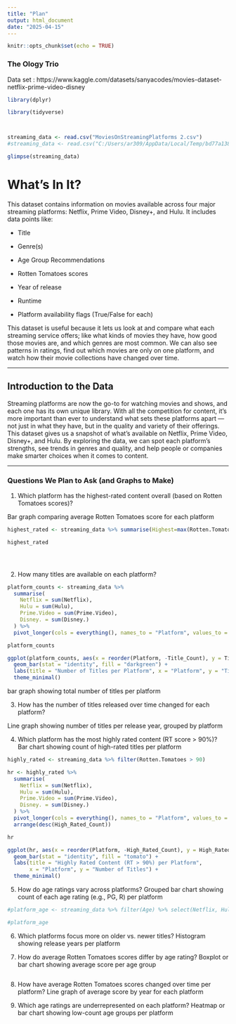 ```yaml
---
title: "Plan"
output: html_document
date: "2025-04-15"
---
```


```r
knitr::opts_chunk$set(echo = TRUE)
```

### The Ology Trio

Data set : https://www.kaggle.com/datasets/sanyacodes/movies-dataset-netflix-prime-video-disney
```r

library(dplyr)

library(tidyverse)




```


```r
streaming_data <- read.csv("MoviesOnStreamingPlatforms 2.csv") 
#streaming_data <- read.csv("C:/Users/ar309/AppData/Local/Temp/bd77a138-b51e-4d73-ba8a-91587158c44a_archive.zip.44a/MoviesOnStreamingPlatforms.csv") 

glimpse(streaming_data)

```

# What's In It?

 This dataset contains information on movies available across four major streaming platforms: Netflix, Prime Video, Disney+, and Hulu. It includes data points like: 

- Title 

- Genre(s) 

- Age Group Recommendations

- Rotten Tomatoes scores 

- Year of release 

- Runtime 

- Platform availability flags (True/False for each) 

This dataset is useful because it lets us look at and compare what each streaming service offers; like what kinds of movies they have, how good those movies are, and which genres are most common. We can also see patterns in ratings, find out which movies are only on one platform, and watch how their movie collections have changed over time. 

---

## Introduction to the Data 

Streaming platforms are now the go-to for watching movies and shows, and each one has its own unique library. With all the competition for content, it’s more important than ever to understand what sets these platforms apart — not just in what they have, but in the quality and variety of their offerings. This dataset gives us a snapshot of what’s available on Netflix, Prime Video, Disney+, and Hulu. By exploring the data, we can spot each platform’s strengths, see trends in genres and quality, and help people or companies make smarter choices when it comes to content.

---

### Questions We Plan to Ask (and Graphs to Make) 
1. Which platform has the highest-rated content overall (based on Rotten Tomatoes scores)?

 Bar graph comparing average Rotten Tomatoes score for each platform
 
```r
highest_rated <- streaming_data %>% summarise(Highest=max(Rotten.Tomatoes, na.rm = TRUE))

highest_rated





```
 
 
 

2. How many titles are available on each platform?

```r
platform_counts <- streaming_data %>%
  summarise(
    Netflix = sum(Netflix),
    Hulu = sum(Hulu),
    Prime.Video = sum(Prime.Video),
    Disney. = sum(Disney.)
  ) %>%
  pivot_longer(cols = everything(), names_to = "Platform", values_to = "Title_Count")

platform_counts
```

```r

ggplot(platform_counts, aes(x = reorder(Platform, -Title_Count), y = Title_Count)) +
  geom_bar(stat = "identity", fill = "darkgreen") +
  labs(title = "Number of Titles per Platform", x = "Platform", y = "Title Count") +
  theme_minimal()


```

bar graph showing total number of titles per platform

3. How has the number of titles released over time changed for each platform?



 Line graph showing number of titles per release year, grouped by platform

4. Which platform has the most highly rated content (RT score > 90%)?
 Bar chart showing count of high-rated titles per platform
 
 
```r

highly_rated <- streaming_data %>% filter(Rotten.Tomatoes > 90)

hr <- highly_rated %>%
  summarise(
    Netflix = sum(Netflix),
    Hulu = sum(Hulu),
    Prime.Video = sum(Prime.Video),
    Disney. = sum(Disney.)
  ) %>%
  pivot_longer(cols = everything(), names_to = "Platform", values_to = "High_Rated_Count") %>%
  arrange(desc(High_Rated_Count))

hr

```

```r

ggplot(hr, aes(x = reorder(Platform, -High_Rated_Count), y = High_Rated_Count)) +
  geom_bar(stat = "identity", fill = "tomato") +
  labs(title = "Highly Rated Content (RT > 90%) per Platform",
       x = "Platform", y = "Number of Titles") +
  theme_minimal()


```




5. How do age ratings vary across platforms?
 Grouped bar chart showing count of each age rating (e.g., PG, R) per platform
 
```r
#platform_age <- streaming_data %>% filter(Age) %>% select(Netflix, Hulu, Disney., Prime.Video)

#platform_age


```
 
 
 

6. Which platforms focus more on older vs. newer titles?
 Histogram showing release years per platform


7. How do average Rotten Tomatoes scores differ by age rating?
 Boxplot or bar chart showing average score per age group
 
```r

```

 
 
 
8. How have average Rotten Tomatoes scores changed over time per platform?
 Line graph of average score by year for each platform
 

9. Which age ratings are underrepresented on each platform?
 Heatmap or bar chart showing low-count age groups per platform



